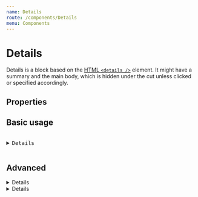 ```yaml
---
name: Details
route: /components/Details
menu: Components
---
```




# Details

Details is a block based on the [HTML `<details />`](https://developer.mozilla.org/en-US/docs/Web/HTML/Element/details) element. It might have a summary and the main body, which is hidden under the cut unless clicked or specified accordingly.

## Properties

<Props of={Details} />

## Basic usage

<pre>
  <Details summary="Click me to read more about this">
    <Box>Lorem ipsum is placeholder text commonly used in the graphic, print, and publishing industries for previewing layouts and visual mockups.</Box>
  </Details>
</pre>

## Advanced

<Playground>
  <Details 
    m="xl"
    summary={<Box px="xxl" bg="accentDark" color="accentLight" inlineBlock>Lorem ipsum is:</Box>}
  >
    <Box mb="l" color="accentDark" width="400px" py="s">Lorem ipsum is placeholder text commonly used in the graphic, print, and publishing industries for previewing layouts and visual mockups.</Box>
  </Details>
  <Details withMarker={{closed: '👋🏽', open: '🖖🏽'}} summary="Lorem ipsum">
    <Box py="s">Good morning to you too! Sample text goes here</Box>
  </Details>
</Playground>

